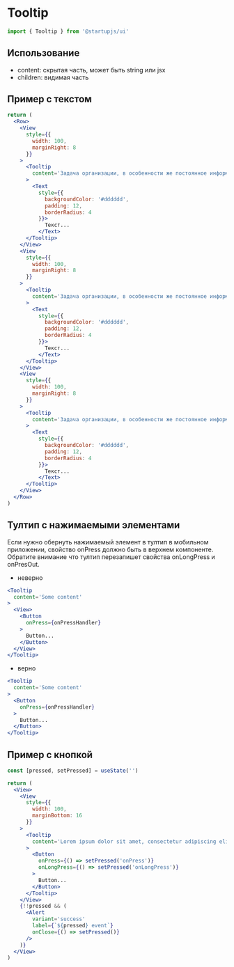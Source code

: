 
# Tooltip

```jsx
import { Tooltip } from '@startupjs/ui'
```

## Использование

- content: скрытая часть, может быть string или jsx
- children: видимая часть

## Пример с текстом

```jsx example
return (
  <Row>
    <View
      style={{
        width: 100,
        marginRight: 8
      }}
    >
      <Tooltip
        content='Задача организации, в особенности же постоянное информационно-пропагандистское обеспечение нашей деятельности требуют определения и уточнения новых предложений.'
      >
        <Text
          style={{
            backgroundColor: '#dddddd',
            padding: 12,
            borderRadius: 4
          }}>
            Текст...
          </Text>
      </Tooltip>
    </View>
    <View
      style={{
        width: 100,
        marginRight: 8
      }}
    >
      <Tooltip
        content='Задача организации, в особенности же постоянное информационно-пропагандистское обеспечение нашей деятельности требуют определения и уточнения новых предложений.'
      >
        <Text
          style={{
            backgroundColor: '#dddddd',
            padding: 12,
            borderRadius: 4
          }}>
            Текст...
          </Text>
      </Tooltip>
    </View>
    <View
      style={{
        width: 100,
        marginRight: 8
      }}
    >
      <Tooltip
        content='Задача организации, в особенности же постоянное информационно-пропагандистское обеспечение нашей деятельности требуют определения и уточнения новых предложений.'
      >
        <Text
          style={{
            backgroundColor: '#dddddd',
            padding: 12,
            borderRadius: 4
          }}>
            Текст...
          </Text>
      </Tooltip>
    </View>
  </Row>
)
```

## Тултип с нажимаемыми элементами

Если нужно обернуть нажимаемый элемент в тултип в мобильном приложении, свойство onPress должно быть в верхнем компоненте. Обратите внимание что тултип перезапишет свойства onLongPress и onPresOut.

- неверно

```jsx
<Tooltip
  content='Some content'
>
  <View>
    <Button
      onPress={onPressHandler}
    >
      Button...
    </Button>
  </View>
</Tooltip>
```

- верно

```jsx
<Tooltip
  content='Some content'
>
  <Button
    onPress={onPressHandler}
  >
    Button...
  </Button>
</Tooltip>
```

## Пример с кнопкой

```jsx example
const [pressed, setPressed] = useState('')

return (
  <View>
    <View 
      style={{
        width: 100,
        marginBottom: 16
      }}
    >
      <Tooltip
        content='Lorem ipsum dolor sit amet, consectetur adipiscing elit, sed do eiusmod tempor incididunt ut labore et dolore magna aliqua.'
      >
        <Button
          onPress={() => setPressed('onPress')}
          onLongPress={() => setPressed('onLongPress')}
        >
          Button...
        </Button>
      </Tooltip>
    </View>
    {!!pressed && (
      <Alert
        variant='success'
        label={`${pressed} event`}
        onClose={() => setPressed()}
      />
    )}
  </View>
)
```
